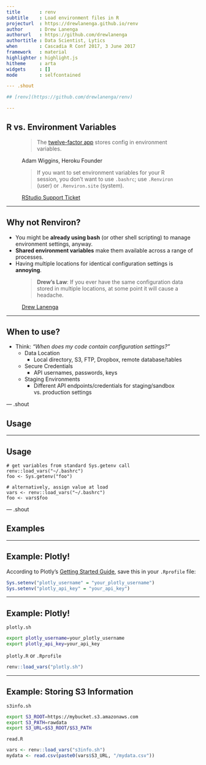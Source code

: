 ```yaml
---
title       : renv
subtitle    : Load environment files in R
projecturl  : https://drewlanenga.github.io/renv
author      : Drew Lanenga
authorurl   : https://github.com/drewlanenga
authortitle : Data Scientist, Lytics
when        : Cascadia R Conf 2017, 3 June 2017
framework   : material
highlighter : highlight.js
hitheme     : arta
widgets     : []
mode        : selfcontained

--- .shout

## [renv](https://github.com/drewlanenga/renv)

---
```


## R vs. Environment Variables

<figure>
	<blockquote>
		<p>The <a href="https://12factor.net">twelve-factor app</a> stores config in environment variables.</p>
	</blockquote>
	<figcaption>Adam Wiggins, Heroku Founder</figcaption>
</figure>

<figure>
	<blockquote>
		<p>If you want to set environment variables for your R session, you don't want to use <code>.bashrc</code>; use <code>.Renviron</code> (user) or <code>.Renviron.site</code> (system).</p>
	</blockquote>
	<figcaption><a href="https://support.rstudio.com/hc/en-us/community/posts/207644217-Rstudio-server-doesn-t-have-login-user-s-environment-variables-">RStudio Support Ticket</a></figcaption>
</figure>


---

## Why not Renviron?

- You might be **already using bash** (or other shell scripting) to manage environment settings, anyway.
- **Shared environment variables** make them available across a range of processes.
- Having multiple locations for identical configuration settings is **annoying**.

<figure>
	<blockquote>
		<p><strong>Drew's Law</strong>: If you ever have the same configuration data stored in multiple locations, at some point it will cause a headache.</p>
	</blockquote>
	<figcaption><a href="https://github.com/drewlanenga">Drew Lanenga</a></figcaption>
</figure>

---

## When to use?

- Think: *"When does my code contain configuration settings?"*
    - Data Location
        - Local directory, S3, FTP, Dropbox, remote database/tables
    - Secure Credentials
        - API usernames, passwords, keys
    - Staging Environments
        - Different API endpoints/credentials for staging/sandbox vs. production settings

--- .shout

## Usage

---

## Usage

```
# get variables from standard Sys.getenv call
renv::load_vars("~/.bashrc")
foo <- Sys.getenv("foo")

# alternatively, assign value at load
vars <- renv::load_vars("~/.bashrc")
foo <- vars$foo
```

--- .shout

## Examples

---

## Example: Plotly!

According to Plotly's [Getting Started Guide](https://plot.ly/r/getting-started#initialization-for-online-plotting), save this in your `.Rprofile` file:

```r
Sys.setenv("plotly_username" = "your_plotly_username")
Sys.setenv("plotly_api_key" = "your_api_key")
```

---

## Example: Plotly!

`plotly.sh`

```bash
export plotly_username=your_plotly_username
export plotly_api_key=your_api_key
```

`plotly.R` or `.Rprofile`

```r
renv::load_vars("plotly.sh")
```

---

## Example: Storing S3 Information

`s3info.sh`

```bash
export S3_ROOT=https://mybucket.s3.amazonaws.com
export S3_PATH=rawdata
export S3_URL=$S3_ROOT/$S3_PATH
```

`read.R`

```r
vars <- renv::load_vars("s3info.sh")
mydata <- read.csv(paste0(vars$S3_URL, "/mydata.csv"))
```
